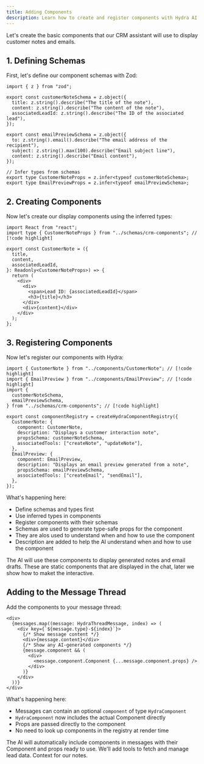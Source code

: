 ```yaml
---
title: Adding Components
description: Learn how to create and register components with Hydra AI.
---
```


Let's create the basic components that our CRM assistant will use to display customer notes and emails.

## 1. Defining Schemas

First, let's define our component schemas with Zod:

```tsx title="src/schemas/crm-components.ts"
import { z } from "zod";

export const customerNoteSchema = z.object({
  title: z.string().describe("The title of the note"),
  content: z.string().describe("The content of the note"),
  associatedLeadId: z.string().describe("The ID of the associated lead"),
});

export const emailPreviewSchema = z.object({
  to: z.string().email().describe("The email address of the recipient"),
  subject: z.string().max(100).describe("Email subject line"),
  content: z.string().describe("Email content"),
});

// Infer types from schemas
export type CustomerNoteProps = z.infer<typeof customerNoteSchema>;
export type EmailPreviewProps = z.infer<typeof emailPreviewSchema>;
```

## 2. Creating Components

Now let's create our display components using the inferred types:

```tsx title="src/components/CustomerNote.tsx"
import React from "react";
import type { CustomerNoteProps } from "../schemas/crm-components"; // [!code highlight]

export const CustomerNote = ({
  title,
  content,
  associatedLeadId,
}: Readonly<CustomerNoteProps>) => {
  return (
    <div>
      <div>
        <span>Lead ID: {associatedLeadId}</span>
        <h3>{title}</h3>
      </div>
      <div>{content}</div>
    </div>
  );
};
```

## 3. Registering Components

Now let's register our components with Hydra:

```tsx title="src/config/hydraConfig.ts"
import { CustomerNote } from "../components/CustomerNote"; // [!code highlight]
import { EmailPreview } from "../components/EmailPreview"; // [!code highlight]
import {
  customerNoteSchema,
  emailPreviewSchema,
} from "../schemas/crm-components"; // [!code highlight]

export const componentRegistry = createHydraComponentRegistry({
  CustomerNote: {
    component: CustomerNote,
    description: "Displays a customer interaction note",
    propsSchema: customerNoteSchema,
    associatedTools: ["createNote", "updateNote"],
  },
  EmailPreview: {
    component: EmailPreview,
    description: "Displays an email preview generated from a note",
    propsSchema: emailPreviewSchema,
    associatedTools: ["createEmail", "sendEmail"],
  },
});
```

What's happening here:

- Define schemas and types first
- Use inferred types in components
- Register components with their schemas
- Schemas are used to generate type-safe props for the component
- They are alos used to understand when and how to use the component
- Description are added to help the AI understand when and how to use the component

<Callout>
  The AI will use these components to display generated notes and email drafts.
  These are static components that are displayed in the chat, later we show how
  to maket the interactive.
</Callout>

## Adding to the Message Thread

Add the components to your message thread:

```tsx title="src/components/CrmChatThread.tsx"
<div>
  {messages.map((message: HydraThreadMessage, index) => (
    <div key={`${message.type}-${index}`}>
      {/* Show message content */}
      <div>{message.content}</div>
      {/* Show any AI-generated components */}
      {message.component && (
        <div>
          <message.component.Component {...message.component.props} />
        </div>
      )}
    </div>
  ))}
</div>
```

What's happening here:

- Messages can contain an optional `component` of type `HydraComponent`
- `HydraComponent` now includes the actual Component directly
- Props are passed directly to the component
- No need to look up components in the registry at render time

<Callout>
  The AI will automatically include components in messages with their Component
  and props ready to use.
</Callout>

<Callout title="Next Step">
  We'll add tools to fetch and manage lead data. Context for our notes.
</Callout>
